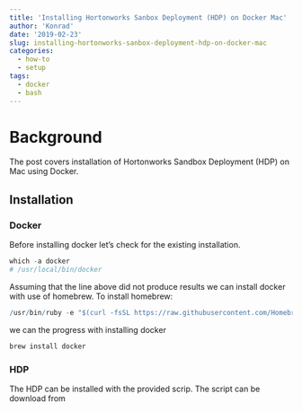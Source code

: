 ```yaml
---
title: 'Installing Hortonworks Sanbox Deployment (HDP) on Docker Mac'
author: 'Konrad'
date: '2019-02-23'
slug: installing-hortonworks-sanbox-deployment-hdp-on-docker-mac
categories:
  - how-to
  - setup
tags:
  - docker
  - bash
---
```


# Background

The post covers installation of Hortonworks Sandbox Deployment (HDP) on Mac using Docker. 

## Installation

### Docker

Before installing docker let's check for the existing installation.

```r
which -a docker
# /usr/local/bin/docker
```

Assuming that the line above did not produce results we can install docker with use of homebrew. To install homebrew:

```r
/usr/bin/ruby -e "$(curl -fsSL https://raw.githubusercontent.com/Homebrew/install/master/install)"
```

we can the progress with installing docker

```r
brew install docker
```

### HDP

The HDP can be installed with the provided scrip. The script can be download from 



